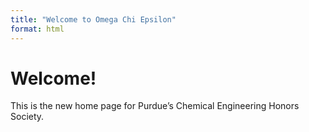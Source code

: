 ```yaml
---
title: "Welcome to Omega Chi Epsilon"
format: html
---
```


# Welcome!

This is the new home page for Purdue’s Chemical Engineering Honors Society.
